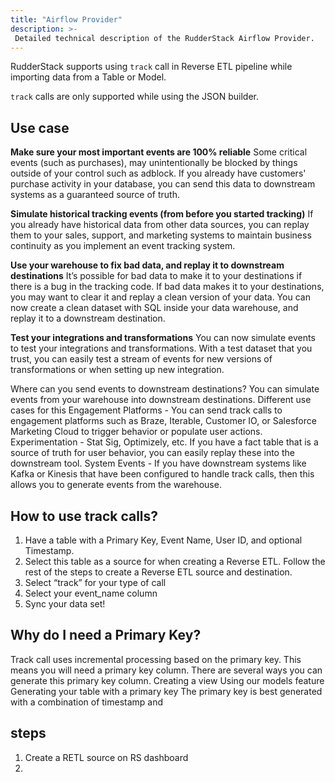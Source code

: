 ```yaml
---
title: "Airflow Provider"
description: >-
 Detailed technical description of the RudderStack Airflow Provider.
---
```


RudderStack supports using <Link to="/event-spec/standard-events/track/">`track`</Link> call in Reverse ETL pipeline while importing data from a <Link to="/sources/reverse-etl/common-settings/importing-data-using-tables/">Table</Link> or <Link to="/sources/reverse-etl/common-settings/importing-data-using-models/">Model</Link>.

<div class="warningBlock">
<code class="inline-code">track</code> calls are only supported while using the JSON builder.
</div>


## Use case

**Make sure your most important events are 100% reliable**
Some critical events (such as purchases), may unintentionally be blocked by things outside of your control such as adblock. If you already have customers' purchase activity in your database, you can send this data to downstream systems as a guaranteed source of truth.


**Simulate historical tracking events (from before you started tracking)**
If you already have historical data from other data sources, you can replay them to your sales, support, and marketing systems to maintain business continuity as you implement an event tracking system.


**Use your warehouse to fix bad data, and replay it to downstream destinations**
It’s possible for bad data to make it to your destinations if there is a bug in the tracking code. If bad data makes it to your destinations, you may want to clear it and replay a clean version of your data. You can now create a clean dataset with SQL inside your data warehouse, and replay it to a downstream destination.


**Test your integrations and transformations**
You can now simulate events to test your integrations and transformations. With a test dataset that you trust, you can easily test a stream of events for new versions of transformations or when setting up new integration.

Where can you send events to downstream destinations?
You can simulate events from your warehouse into downstream destinations. Different use cases for this
Engagement Platforms - You can send track calls to engagement platforms such as Braze, Iterable, Customer IO, or Salesforce Marketing Cloud to trigger behavior or populate user actions.
Experimentation - Stat Sig, Optimizely, etc. If you have a fact table that is a source of truth for user behavior, you can easily replay these into the downstream tool. 
System Events - If you have downstream systems like Kafka or Kinesis that have been configured to handle track calls, then this allows you to generate events from the warehouse. 

## How to use track calls?
1. Have a table with a Primary Key, Event Name, User ID, and optional Timestamp.
2. Select this table as a source for when creating a Reverse ETL. Follow the rest of the steps to create a Reverse ETL source and destination.
3. Select “track” for your type of call
4. Select your event_name column
5. Sync your data set!


## Why do I need a Primary Key?
Track call uses incremental processing based on the primary key.
This means you will need a primary key column. There are several ways you can generate this primary key column.
Creating a view
Using our models feature
Generating your table with a primary key
The primary key is best generated with a combination of timestamp and 



## steps

1. Create a RETL source on RS dashboard
2. 
